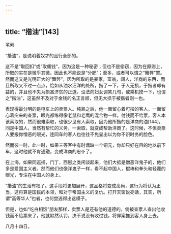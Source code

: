 ```yaml
---
---
---
```

title: “揩油”[143]
---




苇索

“揩油”，是说明着奴才的品行全部的。

这不是“取回扣”或“取佣钱”，因为这是一种秘密；但也不是偷窃，因为在原则上，所取的实在是微乎其微。因此也不能说是“分肥”；至多，或者可以谓之“舞弊”罢。然而这又是光明正大的“舞弊”，因为所取的是豪家，富翁，阔人，洋商的东西，而且所取又不过一点点，恰如从油水汪洋的处所，揩了一下，于人无损，于揩者却有益的，并且也不失为损富济贫的正道。设法向妇女调笑几句，或乘机摸一下，也谓之“揩油”，这虽然不及对于金钱的名正言顺，但无大损于被揩者则一也。

表现得最分明的是电车上的卖票人。纯熟之后，他一面留心着可揩的客人，一面留心着突来的查票，眼光都练得像老鼠和老鹰的混合物一样。付钱而不给票，客人本该索取的，然而很难索取，也很少见有人索取，因为他所揩的是洋商的油[144]，同是中国人，当然有帮忙的义务，一索取，就变成帮助洋商了。这时候，不但卖票人要报你憎恶的眼光，连同车的客人也往往不免显出以为你不识时务的脸色。

然而彼一时，此一时，如果三等客中有时偶缺一个铜元，你却只好在目的地以前下车，这时他就不肯通融，变成洋商的忠仆了。

在上海，如果同巡捕，门丁，西崽之类闲谈起来，他们大抵是憎恶洋鬼子的，他们多是爱国主义者。然而他们也像洋鬼子一样，看不起中国人，棍棒和拳头和轻蔑的眼光，专注在中国人的身上。

“揩油”的生活有福了。这手段将更加展开，这品格将变成高尚，这行为将认为正当，这将算是国民的本领，和对于帝国主义的复仇。打开天窗说亮话，其实，所谓“高等华人”也者，也何尝逃得出这模子。

但是，也如“吃白相饭”朋友那样，卖票人是还有他的道德的。倘被查票人查出他收钱而不给票来了，他就默然认罚，决不说没有收过钱，将罪案推到客人身上去。

八月十四日。